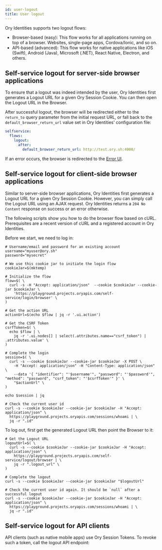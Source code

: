 ```yaml
---
id: user-logout
title: User logout
---
```


Ory Identities supports two logout flows:

- Browser-based (easy): This flow works for all applications running on top of a browser. Websites, single-page apps,
  Cordova/Ionic, and so on.
- API-based (advanced): This flow works for native applications like iOS (Swift), Android (Java), Microsoft (.NET), React Native,
  Electron, and others.


## Self-service logout for server-side browser applications

To ensure that a logout was indeed intended by the user, Ory Identities first generates a Logout URL for a given Ory Session
Cookie. You can then open the Logout URL in the Browser.


<SelfServiceLogoutBrowserFlow />

After successful logout, the browser will be redirected either to the `return_to` query parameter from the initial request URL, or
fall back to the `default_browser_return_url` value set in Ory Identities' configuration file:

```yaml
selfservice:
  flows:
    logout:
      after:
        default_browser_return_url: http://test.ory.sh:4000/
```

<CodeTabs items={browserFlow} />

If an error occurs, the browser is redirected to the [Error UI](./user-facing-errors.md).

## Self-service logout for client-side browser applications

Similar to server-side browser applications, Ory Identities first generates a Logout URL for a given Ory Session Cookie. However,
you can simply call the Logout URL using an AJAX request. Ory Identities returns a `204 No Content` response on success or an
error otherwise.


<SelfServiceLogoutSPAFlow />

The following scripts show you how to do the browser flow based on cURL. Prerequisites are a recent version of cURL and a
registered account in Ory Identities.

Before we start, we need to log in:

```shell
# Username/email and password for an existing account
username="myuser@ory.sh"
password="mysecret"

# We use this cookie jar to initiate the login flow
cookieJar=$(mktemp)

# Initialize the flow
flow=$( \
  curl -s -H "Accept: application/json"  --cookie $cookieJar --cookie-jar $cookieJar \
    'https://playground.projects.oryapis.com/self-service/login/browser' \
)

# Get the action URL
actionUrl=$(echo $flow | jq -r '.ui.action')

# Get the CSRF Token
csrfToken=$( \
  echo $flow | \
    jq -r '.ui.nodes[] | select(.attributes.name=="csrf_token") | .attributes.value' \
)

# Complete the login
session=$( \
  curl -s --cookie $cookieJar --cookie-jar $cookieJar -X POST \
    -H "Accept: application/json" -H "Content-Type: application/json" \
    --data '{ "identifier": "'$username'", "password": "'$password'", "method": "password", "csrf_token": "'$csrfToken'" }' \
    "$actionUrl" \
)

echo $session | jq

# Check the current user id
curl -s --cookie $cookieJar --cookie-jar $cookieJar -H "Accept: application/json" \
  https://playground.projects.oryapis.com/sessions/whoami | \
  jq -r ".id"
```

To log out, first get the generated Logout URL then point the Browser to it:

```shell
# Get the Logout URL
logoutUrl=$( \
  curl -s --cookie $cookieJar --cookie-jar $cookieJar -H "Accept: application/json" \
    https://playground.projects.oryapis.com/self-service/logout/browser | \
    jq -r ".logout_url" \
)

# Complete the logout
curl -s --cookie $cookieJar --cookie-jar $cookieJar "$logoutUrl"

# Check the current user id again. It should be `null` after a successful logout
curl -s --cookie $cookieJar --cookie-jar $cookieJar -H "Accept: application/json" \
  https://playground.projects.oryapis.com/sessions/whoami | \
  jq -r ".id"
```

## Self-service logout for API clients

API clients (such as native mobile apps) use Ory Session Tokens. To revoke such a token, call the logout API endpoint:

<CodeTabs items={apiFlow} />
